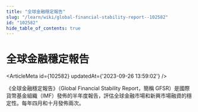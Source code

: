 ```yaml
---
title: "全球金融穩定報告"
slug: "/learn/wiki/global-financial-stability-report--102582"
id: "102582"
hide_table_of_contents: true
---
```



# 全球金融穩定報告

<ArticleMeta id={102582} updatedAt={'2023-09-26 13:59:02'} />
<div className='border-solid border-b border-t-0 my-4 border-[var(--ifm-color-gray-300)]' />

《全球金融穩定報告》（Global Financial Stability Report，簡稱 GFSR）是國際貨幣基金組織（IMF）發佈的半年度報告，評估全球金融市場和新興市場融資的穩定性。每年四月和十月發佈兩次。
